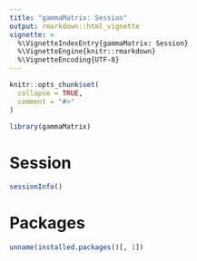 ```yaml
---
title: "gammaMatrix: Session"
output: rmarkdown::html_vignette
vignette: >
  %\VignetteIndexEntry{gammaMatrix: Session}
  %\VignetteEngine{knitr::rmarkdown}
  %\VignetteEncoding{UTF-8}
---
```


```r
knitr::opts_chunk$set(
  collapse = TRUE,
  comment = "#>"
)
```

```r
library(gammaMatrix)
```

# Session

```r
sessionInfo()
```

# Packages

```r
unname(installed.packages()[, 1])
```
